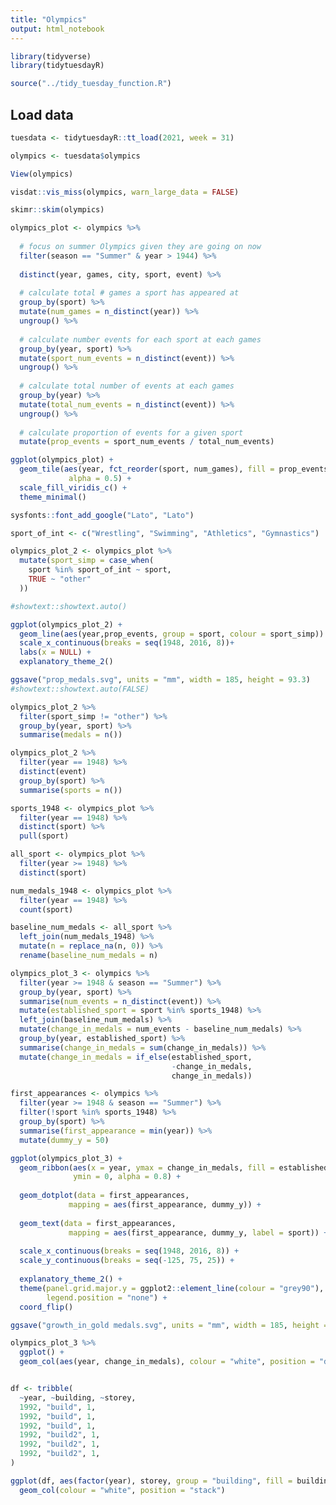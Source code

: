 ```yaml
---
title: "Olympics"
output: html_notebook
---
```


```r
library(tidyverse)
library(tidytuesdayR)

source("../tidy_tuesday_function.R")
```
## Load data

```r
tuesdata <- tidytuesdayR::tt_load(2021, week = 31)

olympics <- tuesdata$olympics

View(olympics)
```

```r
visdat::vis_miss(olympics, warn_large_data = FALSE)
```
```r
skimr::skim(olympics)
```

```r
olympics_plot <- olympics %>% 
  
  # focus on summer Olympics given they are going on now
  filter(season == "Summer" & year > 1944) %>% 
  
  distinct(year, games, city, sport, event) %>% 
  
  # calculate total # games a sport has appeared at
  group_by(sport) %>% 
  mutate(num_games = n_distinct(year)) %>% 
  ungroup() %>% 
  
  # calculate number events for each sport at each games
  group_by(year, sport) %>% 
  mutate(sport_num_events = n_distinct(event)) %>% 
  ungroup() %>% 
  
  # calculate total number of events at each games
  group_by(year) %>% 
  mutate(total_num_events = n_distinct(event)) %>% 
  ungroup() %>% 
  
  # calculate proportion of events for a given sport
  mutate(prop_events = sport_num_events / total_num_events)

ggplot(olympics_plot) +
  geom_tile(aes(year, fct_reorder(sport, num_games), fill = prop_events),
             alpha = 0.5) +
  scale_fill_viridis_c() +
  theme_minimal()
```
```r
sysfonts::font_add_google("Lato", "Lato")
```


```r
sport_of_int <- c("Wrestling", "Swimming", "Athletics", "Gymnastics")

olympics_plot_2 <- olympics_plot %>% 
  mutate(sport_simp = case_when(
    sport %in% sport_of_int ~ sport,
    TRUE ~ "other"
  ))

#showtext::showtext.auto()

ggplot(olympics_plot_2) +
  geom_line(aes(year,prop_events, group = sport, colour = sport_simp)) +
  scale_x_continuous(breaks = seq(1948, 2016, 8))+
  labs(x = NULL) +
  explanatory_theme_2()

ggsave("prop_medals.svg", units = "mm", width = 185, height = 93.3)
#showtext::showtext.auto(FALSE)
```

```r
olympics_plot_2 %>% 
  filter(sport_simp != "other") %>% 
  group_by(year, sport) %>% 
  summarise(medals = n())

olympics_plot_2 %>% 
  filter(year == 1948) %>% 
  distinct(event)
  group_by(sport) %>% 
  summarise(sports = n())
```

```r
sports_1948 <- olympics_plot %>% 
  filter(year == 1948) %>% 
  distinct(sport) %>% 
  pull(sport)

all_sport <- olympics_plot %>% 
  filter(year >= 1948) %>% 
  distinct(sport) 

num_medals_1948 <- olympics_plot %>% 
  filter(year == 1948) %>% 
  count(sport)

baseline_num_medals <- all_sport %>% 
  left_join(num_medals_1948) %>% 
  mutate(n = replace_na(n, 0)) %>% 
  rename(baseline_num_medals = n)

olympics_plot_3 <- olympics %>% 
  filter(year >= 1948 & season == "Summer") %>% 
  group_by(year, sport) %>% 
  summarise(num_events = n_distinct(event)) %>% 
  mutate(established_sport = sport %in% sports_1948) %>% 
  left_join(baseline_num_medals) %>% 
  mutate(change_in_medals = num_events - baseline_num_medals) %>% 
  group_by(year, established_sport) %>% 
  summarise(change_in_medals = sum(change_in_medals)) %>% 
  mutate(change_in_medals = if_else(established_sport,
                                    -change_in_medals,
                                    change_in_medals))

first_appearances <- olympics %>% 
  filter(year >= 1948 & season == "Summer") %>% 
  filter(!sport %in% sports_1948) %>% 
  group_by(sport) %>% 
  summarise(first_appearance = min(year)) %>% 
  mutate(dummy_y = 50)

ggplot(olympics_plot_3) +
  geom_ribbon(aes(x = year, ymax = change_in_medals, fill = established_sport),
              ymin = 0, alpha = 0.8) +
  
  geom_dotplot(data = first_appearances,
             mapping = aes(first_appearance, dummy_y)) +
  
  geom_text(data = first_appearances,
             mapping = aes(first_appearance, dummy_y, label = sport)) +
  
  scale_x_continuous(breaks = seq(1948, 2016, 8)) +
  scale_y_continuous(breaks = seq(-125, 75, 25)) +
  
  explanatory_theme_2() +
  theme(panel.grid.major.y = ggplot2::element_line(colour = "grey90"),
        legend.position = "none") +
  coord_flip()

ggsave("growth_in_gold medals.svg", units = "mm", width = 185, height = 93.3)

```
```r
olympics_plot_3 %>% 
  ggplot() +
  geom_col(aes(year, change_in_medals), colour = "white", position = "dodge")


df <- tribble(
  ~year, ~building, ~storey,
  1992, "build", 1,
  1992, "build", 1,
  1992, "build", 1,
  1992, "build2", 1,
  1992, "build2", 1,
  1992, "build2", 1,
)

ggplot(df, aes(factor(year), storey, group = "building", fill = building)) +
  geom_col(colour = "white", position = "stack")
```

